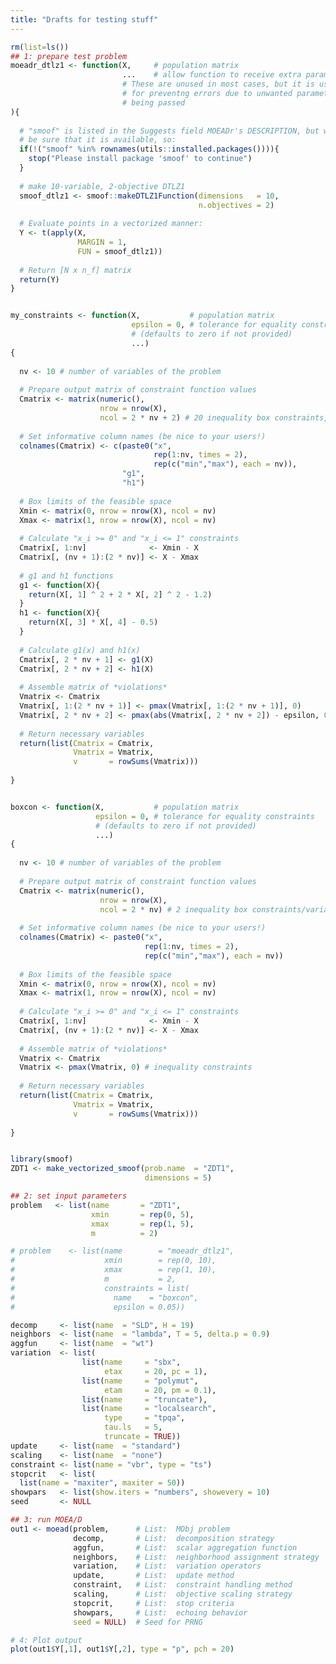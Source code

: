 ```yaml
---
title: "Drafts for testing stuff"
---
```


```r
rm(list=ls())
## 1: prepare test problem
moeadr_dtlz1 <- function(X,     # population matrix
                         ...    # allow function to receive extra parameters. 
                         # These are unused in most cases, but it is useful 
                         # for preventng errors due to unwanted parameters 
                         # being passed
){
  
  # "smoof" is listed in the Suggests field MOEADr's DESCRIPTION, but we need to 
  # be sure that it is available, so:
  if(!("smoof" %in% rownames(utils::installed.packages()))){
    stop("Please install package 'smoof' to continue")
  }
  
  # make 10-variable, 2-objective DTLZ1
  smoof_dtlz1 <- smoof::makeDTLZ1Function(dimensions   = 10, 
                                          n.objectives = 2)
  
  # Evaluate points in a vectorized manner:
  Y <- t(apply(X,
               MARGIN = 1,
               FUN = smoof_dtlz1))
  
  # Return [N x n_f] matrix
  return(Y)
}


my_constraints <- function(X,           # population matrix
                           epsilon = 0, # tolerance for equality constraints
                           # (defaults to zero if not provided)
                           ...)
{
  
  nv <- 10 # number of variables of the problem
  
  # Prepare output matrix of constraint function values
  Cmatrix <- matrix(numeric(), 
                    nrow = nrow(X),
                    ncol = 2 * nv + 2) # 20 inequality box constraints, plus g1 and h1
  
  # Set informative column names (be nice to your users!)
  colnames(Cmatrix) <- c(paste0("x", 
                                rep(1:nv, times = 2), 
                                rep(c("min","max"), each = nv)),
                         "g1",
                         "h1")
  
  # Box limits of the feasible space
  Xmin <- matrix(0, nrow = nrow(X), ncol = nv)
  Xmax <- matrix(1, nrow = nrow(X), ncol = nv)
  
  # Calculate "x_i >= 0" and "x_i <= 1" constraints
  Cmatrix[, 1:nv]              <- Xmin - X
  Cmatrix[, (nv + 1):(2 * nv)] <- X - Xmax
  
  # g1 and h1 functions
  g1 <- function(X){
    return(X[, 1] ^ 2 + 2 * X[, 2] ^ 2 - 1.2)
  }
  h1 <- function(X){
    return(X[, 3] * X[, 4] - 0.5)
  }
  
  # Calculate g1(x) and h1(x)
  Cmatrix[, 2 * nv + 1] <- g1(X)
  Cmatrix[, 2 * nv + 2] <- h1(X)
  
  # Assemble matrix of *violations*
  Vmatrix <- Cmatrix
  Vmatrix[, 1:(2 * nv + 1)] <- pmax(Vmatrix[, 1:(2 * nv + 1)], 0)        # inequality constraints
  Vmatrix[, 2 * nv + 2] <- pmax(abs(Vmatrix[, 2 * nv + 2]) - epsilon, 0) # equality constraint h1
  
  # Return necessary variables
  return(list(Cmatrix = Cmatrix,
              Vmatrix = Vmatrix,
              v       = rowSums(Vmatrix)))
  
}


boxcon <- function(X,           # population matrix
                   epsilon = 0, # tolerance for equality constraints
                   # (defaults to zero if not provided)
                   ...)
{
  
  nv <- 10 # number of variables of the problem
  
  # Prepare output matrix of constraint function values
  Cmatrix <- matrix(numeric(), 
                    nrow = nrow(X),
                    ncol = 2 * nv) # 2 inequality box constraints/variable
  
  # Set informative column names (be nice to your users!)
  colnames(Cmatrix) <- paste0("x", 
                              rep(1:nv, times = 2), 
                              rep(c("min","max"), each = nv))
  
  # Box limits of the feasible space
  Xmin <- matrix(0, nrow = nrow(X), ncol = nv)
  Xmax <- matrix(1, nrow = nrow(X), ncol = nv)
  
  # Calculate "x_i >= 0" and "x_i <= 1" constraints
  Cmatrix[, 1:nv]              <- Xmin - X
  Cmatrix[, (nv + 1):(2 * nv)] <- X - Xmax
  
  # Assemble matrix of *violations*
  Vmatrix <- Cmatrix
  Vmatrix <- pmax(Vmatrix, 0) # inequality constraints
  
  # Return necessary variables
  return(list(Cmatrix = Cmatrix,
              Vmatrix = Vmatrix,
              v       = rowSums(Vmatrix)))
  
}


library(smoof)
ZDT1 <- make_vectorized_smoof(prob.name  = "ZDT1",
                              dimensions = 5)

```


```r
## 2: set input parameters
problem   <- list(name       = "ZDT1",
                  xmin       = rep(0, 5),
                  xmax       = rep(1, 5),
                  m          = 2)

# problem    <- list(name        = "moeadr_dtlz1",
#                    xmin        = rep(0, 10),
#                    xmax        = rep(1, 10),
#                    m           = 2,
#                    constraints = list(
#                      name    = "boxcon",
#                      epsilon = 0.05))

decomp     <- list(name  = "SLD", H = 19)
neighbors  <- list(name  = "lambda", T = 5, delta.p = 0.9)
aggfun     <- list(name  = "wt")
variation  <- list(
                list(name     = "sbx",
                     etax     = 20, pc = 1),
                list(name     = "polymut",
                     etam     = 20, pm = 0.1),
                list(name     = "truncate"),
                list(name     = "localsearch",
                     type     = "tpqa",
                     tau.ls   = 5,
                     truncate = TRUE))
update     <- list(name  = "standard")
scaling    <- list(name  = "none")
constraint <- list(name = "vbr", type = "ts")
stopcrit   <- list(
  list(name = "maxiter", maxiter = 50))
showpars   <- list(show.iters = "numbers", showevery = 10)
seed       <- NULL
```



```r
## 3: run MOEA/D
out1 <- moead(problem,      # List:  MObj problem
              decomp,       # List:  decomposition strategy
              aggfun,       # List:  scalar aggregation function
              neighbors,    # List:  neighborhood assignment strategy
              variation,    # List:  variation operators
              update,       # List:  update method
              constraint,   # List:  constraint handling method
              scaling,      # List:  objective scaling strategy
              stopcrit,     # List:  stop criteria
              showpars,     # List:  echoing behavior
              seed = NULL)  # Seed for PRNG

# 4: Plot output
plot(out1$Y[,1], out1$Y[,2], type = "p", pch = 20)

```

